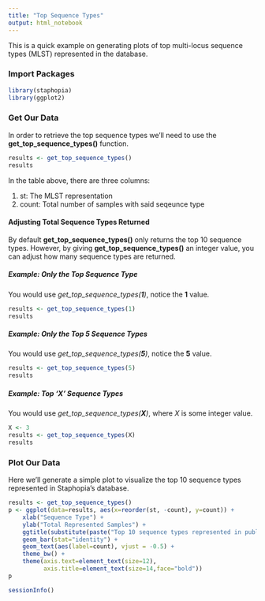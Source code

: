 ```yaml
---
title: "Top Sequence Types"
output: html_notebook
---
```


This is a quick example on generating plots of top multi-locus sequence types (MLST) represented in the database.

### Import Packages

```r
library(staphopia)
library(ggplot2)
```

### Get Our Data
In order to retrieve the top sequence types we'll need to use the **get_top_sequence_types()** function.

```r
results <- get_top_sequence_types()
results
```

In the table above, there are three columns:

1. st: The MLST representation
2. count: Total number of samples with said seqeunce type

#### Adjusting Total Sequence Types Returned
By default **get_top_sequence_types()** only returns the top 10 sequence types. However, by giving **get_top_sequence_types()** an integer value, you can adjust how many sequence types are returned.

##### Example: Only the Top Sequence Type
You would use *get_top_sequence_types(**1**)*, notice the **1** value.
```r
results <- get_top_sequence_types(1)
results
```

##### Example: Only the Top 5 Sequence Types
You would use *get_top_sequence_types(**5**)*, notice the **5** value.
```r
results <- get_top_sequence_types(5)
results
```

##### Example: Top 'X' Sequence Types
You would use *get_top_sequence_types(**X**)*, where *X* is some integer value.
```r
X <- 3
results <- get_top_sequence_types(X)
results
```

### Plot Our Data
Here we'll generate a simple plot to visualize the top 10 sequence types represented in Staphopia's database.

```r
results <- get_top_sequence_types()
p <- ggplot(data=results, aes(x=reorder(st, -count), y=count)) +
    xlab("Sequence Type") +
    ylab("Total Represented Samples") +
    ggtitle(substitute(paste("Top 10 sequence types represented in public ", italic('S. aureus')," sequencing projects."))) +
    geom_bar(stat="identity") +
    geom_text(aes(label=count), vjust = -0.5) + 
    theme_bw() +
    theme(axis.text=element_text(size=12),
          axis.title=element_text(size=14,face="bold"))
p
```

```r
sessionInfo()
```
